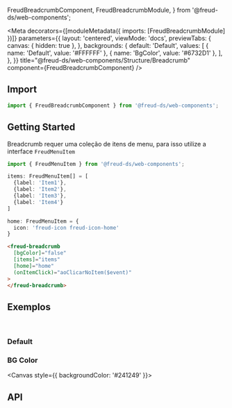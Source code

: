   FreudBreadcrumbComponent,
  FreudBreadcrumbModule,
} from '@freud-ds/web-components';

<Meta
  decorators={[moduleMetadata({ imports: [FreudBreadcrumbModule] })]}
  parameters={{
    layout: 'centered',
    viewMode: 'docs',
    previewTabs: {
      canvas: { hidden: true },
    },
    backgrounds: {
      default: 'Default',
      values: [
        { name: 'Default', value: '#FFFFFF' },
        { name: 'BgColor', value: '#6732D1' },
      ],
    },
  }}
  title="@freud-ds/web-components/Structure/Breadcrumb"
  component={FreudBreadcrumbComponent}
/>

<FreudHeaderComponent
  title="Breadcrumb"
  description="São os indicadores que representam o caminho percorrido pelo visitante dentro de um website."
/>

## <a id="importing"></a>Import

```ts
import { FreudBreadcrumbComponent } from '@freud-ds/web-components';
```

## Getting Started

Breadcrumb requer uma coleção de itens de menu, para isso utilize a interface `FreudMenuItem`

```ts
import { FreudMenuItem } from '@freud-ds/web-components';

items: FreudMenuItem[] = [
  {label: 'Item1'},
  {label: 'Item2'},
  {label: 'Item3'},
  {label: 'Item4'}
]

home: FreudMenuItem = {
  icon: 'freud-icon freud-icon-home'
}
```

```html
<freud-breadcrumb
  [bgColor]="false"
  [items]="items"
  [home]="home"
  (onItemClick)="aoClicarNoItem($event)"
>
</freud-breadcrumb>
```

## <a id="exemplos"></a>Exemplos

<br />

### Default

<Canvas>
  <Story story={Default} />
</Canvas>

### BG Color

<Canvas style={{ backgroundColor: '#241249' }}>
  <Story story={BGColor} />
</Canvas>

## <a id="api"></a>API

<ArgsTable of={FreudBreadcrumbComponent} />
